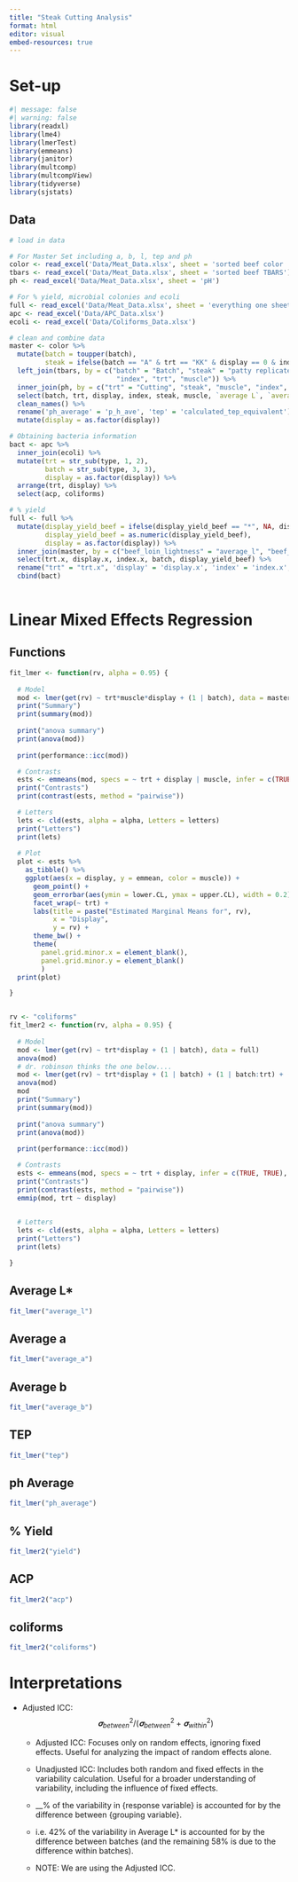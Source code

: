 ```yaml
---
title: "Steak Cutting Analysis"
format: html
editor: visual
embed-resources: true
---
```


# Set-up

```r
#| message: false
#| warning: false
library(readxl)
library(lme4)
library(lmerTest)
library(emmeans)
library(janitor)
library(multcomp)
library(multcompView) 
library(tidyverse)
library(sjstats)
```

## Data

```r
# load in data

# For Master Set including a, b, l, tep and ph 
color <- read_excel('Data/Meat_Data.xlsx', sheet = 'sorted beef color ')
tbars <- read_excel('Data/Meat_Data.xlsx', sheet = 'sorted beef TBARS')
ph <- read_excel('Data/Meat_Data.xlsx', sheet = 'pH')

# For % yield, microbial colonies and ecoli 
full <- read_excel('Data/Meat_Data.xlsx', sheet = 'everything one sheet')
apc <- read_excel('Data/APC_Data.xlsx')
ecoli <- read_excel('Data/Coliforms_Data.xlsx')
```

```r
# clean and combine data
master <- color %>%
  mutate(batch = toupper(batch),
         steak = ifelse(batch == "A" & trt == "KK" & display == 0 & index == 2, "b", steak)) %>%
  left_join(tbars, by = c("batch" = "Batch", "steak" = "patty replicates", "display" = "Display",
                           "index", "trt", "muscle")) %>%
  inner_join(ph, by = c("trt" = "Cutting", "steak", "muscle", "index", "batch", "display")) %>%
  select(batch, trt, display, index, steak, muscle, `average L`, `average a`, `average b`, `calculated TEP equivalent`, `pH-ave`) %>%
  clean_names() %>%
  rename('ph_average' = 'p_h_ave', 'tep' = 'calculated_tep_equivalent') %>%
  mutate(display = as.factor(display))
```

```r
# Obtaining bacteria information 
bact <- apc %>%
  inner_join(ecoli) %>%
  mutate(trt = str_sub(type, 1, 2),
         batch = str_sub(type, 3, 3),
         display = as.factor(display)) %>%
  arrange(trt, display) %>%
  select(acp, coliforms)
```

```r
# % yield 
full <- full %>% 
  mutate(display_yield_beef = ifelse(display_yield_beef == "*", NA, display_yield_beef),
         display_yield_beef = as.numeric(display_yield_beef),
         display = as.factor(display)) %>%
  inner_join(master, by = c("beef_loin_lightness" = "average_l", "beef_loin_yellowness" = "average_b")) %>% #getting batch col 
  select(trt.x, display.x, index.x, batch, display_yield_beef) %>%
  rename("trt" = "trt.x", 'display' = 'display.x', 'index' = 'index.x', 'yield' = 'display_yield_beef') %>%
  cbind(bact)
  
```

# Linear Mixed Effects Regression

## Functions

```r
fit_lmer <- function(rv, alpha = 0.95) {
  
  # Model 
  mod <- lmer(get(rv) ~ trt*muscle*display + (1 | batch), data = master)
  print("Summary")
  print(summary(mod))
  
  print("anova summary")
  print(anova(mod))
  
  print(performance::icc(mod))

  # Contrasts
  ests <- emmeans(mod, specs = ~ trt + display | muscle, infer = c(TRUE, TRUE), level = alpha)
  print("Contrasts")
  print(contrast(ests, method = "pairwise"))

  # Letters 
  lets <- cld(ests, alpha = alpha, Letters = letters)
  print("Letters")
  print(lets)
  
  # Plot
  plot <- ests %>%
    as_tibble() %>%
    ggplot(aes(x = display, y = emmean, color = muscle)) +
      geom_point() +
      geom_errorbar(aes(ymin = lower.CL, ymax = upper.CL), width = 0.2) +
      facet_wrap(~ trt) +
      labs(title = paste("Estimated Marginal Means for", rv),
           x = "Display",
           y = rv) +
      theme_bw() +
      theme(
        panel.grid.minor.x = element_blank(),
        panel.grid.minor.y = element_blank()
        )
  print(plot)

}


rv <- "coliforms" 
fit_lmer2 <- function(rv, alpha = 0.95) {
  
  # Model 
  mod <- lmer(get(rv) ~ trt*display + (1 | batch), data = full)
  anova(mod)
  # dr. robinson thinks the one below....
  mod <- lmer(get(rv) ~ trt*display + (1 | batch) + (1 | batch:trt) + (1 | batch:trt:display), data = full)
  anova(mod)
  mod
  print("Summary")
  print(summary(mod))
  
  print("anova summary")
  print(anova(mod))
  
  print(performance::icc(mod))

  # Contrasts
  ests <- emmeans(mod, specs = ~ trt + display, infer = c(TRUE, TRUE), level = alpha)
  print("Contrasts")
  print(contrast(ests, method = "pairwise"))
  emmip(mod, trt ~ display)
    

  # Letters 
  lets <- cld(ests, alpha = alpha, Letters = letters)
  print("Letters")
  print(lets)

}
```

## Average L\*

```r
fit_lmer("average_l")
```

## Average a

```r
fit_lmer("average_a")
```

## Average b

```r
fit_lmer("average_b")
```

## TEP

```r
fit_lmer("tep")
```

## ph Average

```r
fit_lmer("ph_average")
```

## % Yield

```r
fit_lmer2("yield")
```

## ACP

```r
fit_lmer2("acp")
```

## coliforms

```r
fit_lmer2("coliforms")
```

# Interpretations

-   Adjusted ICC: $$𝛔^2_{between}/(𝛔^2_{between} + 𝛔^2_{within})$$

    -   Adjusted ICC: Focuses only on random effects, ignoring fixed effects. Useful for analyzing the impact of random effects alone.

    -   Unadjusted ICC: Includes both random and fixed effects in the variability calculation. Useful for a broader understanding of variability, including the influence of fixed effects.

    -   \_\_% of the variability in {response variable} is accounted for by the difference between {grouping variable}.

    -   i.e. 42% of the variability in Average L\* is accounted for by the difference between batches (and the remaining 58% is due to the difference within batches).

    -   NOTE: We are using the Adjusted ICC.
